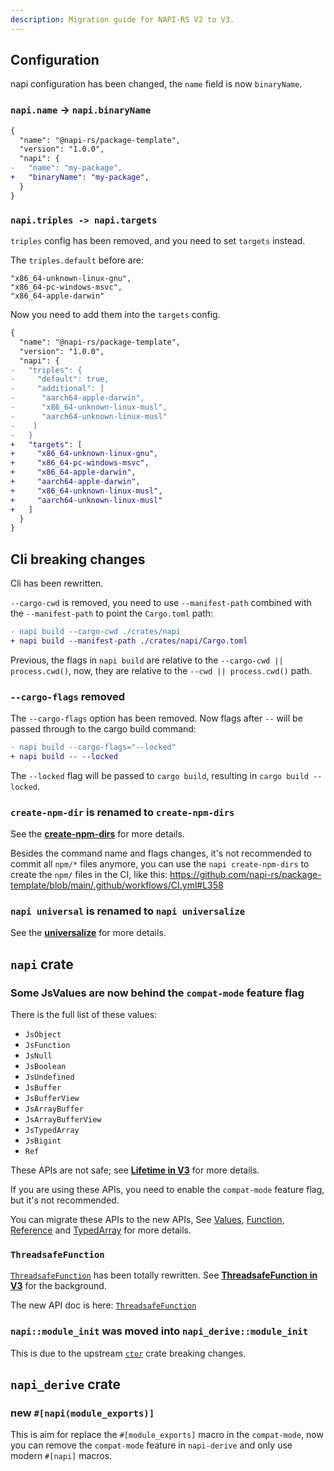 ```yaml
---
description: Migration guide for NAPI-RS V2 to V3.
---
```


## Configuration

napi configuration has been changed, the `name` field is now `binaryName`.

### `napi.name` -> `napi.binaryName`

```diff filename="package.json"
{
  "name": "@napi-rs/package-template",
  "version": "1.0.0",
  "napi": {
-   "name": "my-package",
+   "binaryName": "my-package",
  }
}
```

### `napi.triples -> napi.targets`

`triples` config has been removed, and you need to set `targets` instead.

The `triples.default` before are:

```
"x86_64-unknown-linux-gnu",
"x86_64-pc-windows-msvc",
"x86_64-apple-darwin"
```

Now you need to add them into the `targets` config.

```diff filename="package.json"
{
  "name": "@napi-rs/package-template",
  "version": "1.0.0",
  "napi": {
-   "triples": {
-     "default": true,
-     "additional": [
-      "aarch64-apple-darwin",
-      "x86_64-unknown-linux-musl",
-      "aarch64-unknown-linux-musl"
-    ]
-   }
+   "targets": [
+     "x86_64-unknown-linux-gnu",
+     "x86_64-pc-windows-msvc",
+     "x86_64-apple-darwin",
+     "aarch64-apple-darwin",
+     "x86_64-unknown-linux-musl",
+     "aarch64-unknown-linux-musl"
+   ]
  }
}
```

## Cli breaking changes

Cli has been rewritten.

`--cargo-cwd` is removed, you need to use `--manifest-path` combined with the `--manifest-path` to point the `Cargo.toml` path:

```diff
- napi build --cargo-cwd ./crates/napi
+ napi build --manifest-path ./crates/napi/Cargo.toml
```

Previous, the flags in `napi build` are relative to the `--cargo-cwd || process.cwd()`, now, they are relative to the `--cwd || process.cwd()` path.

### `--cargo-flags` removed

The `--cargo-flags` option has been removed. Now flags after `--` will be passed through to the cargo build command:

```diff
- napi build --cargo-flags="--locked"
+ napi build -- --locked
```

The `--locked` flag will be passed to `cargo build`, resulting in `cargo build --locked`.

### `create-npm-dir` is renamed to `create-npm-dirs`

See the [**create-npm-dirs**](/docs/cli/create-npm-dirs) for more details.

Besides the command name and flags changes, it's not recommended to commit all `npm/*` files anymore, you can use the `napi create-npm-dirs` to create the `npm/` files in the CI, like this: https://github.com/napi-rs/package-template/blob/main/.github/workflows/CI.yml#L358

### `napi universal` is renamed to `napi universalize`

See the [**universalize**](/docs/cli/universalize) for more details.

## `napi` crate

### Some JsValues are now behind the `compat-mode` feature flag

There is the full list of these values:

- `JsObject`
- `JsFunction`
- `JsNull`
- `JsBoolean`
- `JsUndefined`
- `JsBuffer`
- `JsBufferView`
- `JsArrayBuffer`
- `JsArrayBufferView`
- `JsTypedArray`
- `JsBigint`
- `Ref`

These APIs are not safe; see [**Lifetime in V3**](/blog/announce-v3#lifetime) for more details.

If you are using these APIs, you need to enable the `compat-mode` feature flag, but it's not recommended.

You can migrate these APIs to the new APIs, See [Values](/docs/concepts/values), [Function](/docs/concepts/function), [Reference](/docs/concepts/reference) and [TypedArray](/docs/concepts/typed-array) for more details.

### `ThreadsafeFunction`

[`ThreadsafeFunction`](/docs/concepts/threadsafe-function) has been totally rewritten. See [**ThreadsafeFunction in V3**](/blog/announce-v3#threadsafefunction) for the background.

The new API doc is here: [`ThreadsafeFunction`](/docs/concepts/threadsafe-function)

### `napi::module_init` was moved into `napi_derive::module_init`

This is due to the upstream [`ctor`](https://github.com/mmastrac/rust-ctor) crate breaking changes.

## `napi_derive` crate

### new `#[napi(module_exports)]`

This is aim for replace the `#[module_exports]` macro in the `compat-mode`, now you can remove the `compat-mode` feature in `napi-derive` and only use modern `#[napi]` macros.
